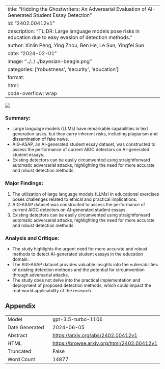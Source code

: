 
---
title: "Hidding the Ghostwriters: An Adversarial Evaluation of AI-Generated Student Essay Detection"
id: "2402.00412v1"
description: "TL;DR: Large language models pose risks in education due to easy evasion of detection methods."
author: Xinlin Peng, Ying Zhou, Ben He, Le Sun, Yingfei Sun
date: "2024-02-01"
image: "../../../bayesian-beagle.png"
categories: ['robustness', 'security', 'education']
format:
  html:
    code-overflow: wrap
---

![](../../../bayesian-beagle.png)

### **Summary:**
- Large language models (LLMs) have remarkable capabilities in text generation tasks, but they carry inherent risks, including plagiarism and dissemination of fake news.
- AIG-ASAP, an AI-generated student essay dataset, was constructed to assess the performance of current AIGC detectors on AI-generated student essays.
- Existing detectors can be easily circumvented using straightforward automatic adversarial attacks, highlighting the need for more accurate and robust detection methods.

### Major Findings:
1. The utilization of large language models (LLMs) in educational exercises poses challenges related to ethical and practical implications.
2. AIG-ASAP dataset was constructed to assess the performance of current AIGC detectors on AI-generated student essays.
3. Existing detectors can be easily circumvented using straightforward automatic adversarial attacks, highlighting the need for more accurate and robust detection methods.

### Analysis and Critique:
- The study highlights the urgent need for more accurate and robust methods to detect AI-generated student essays in the education domain.
- The AIG-ASAP dataset provides valuable insights into the vulnerabilities of existing detection methods and the potential for circumvention through adversarial attacks.
- The study does not delve into the practical implementation and deployment of proposed detection methods, which could impact the real-world applicability of the research.

## Appendix

|          |          |
|----------|----------|
| Model     | gpt-3.5-turbo-1106       |
| Date Generated     | 2024-06-05       |
| Abstract | [https://arxiv.org/abs/2402.00412v1](https://arxiv.org/abs/2402.00412v1)        |
| HTML     | [https://browse.arxiv.org/html/2402.00412v1](https://browse.arxiv.org/html/2402.00412v1)       |
| Truncated       | False       |
| Word Count       | 14877       |